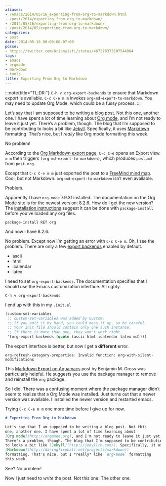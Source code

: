 ```yaml
---
aliases:
- /emacs/2014/05/16_exporting-from-org-to-markdown.html
- /post/2014/exporting-from-org-to-markdown/
- /2014/05/16/exporting-from-org-to-markdown/
- /post/2014/05/exporting-from-org-to-markdown/
categories:
- post
date: 2014-05-16 00:00:00-07:00
posse:
- https://twitter.com/brianwisti/status/467276373107544064
tags:
- emacs
- orgmode
- markdown
- tools
title: Exporting From Org to Markdown
---
```


:::note{title="TL;DR:"}
`C-h v org-export-backends` to ensure that Markdown export is available.
`C-c C-e m m` invokes `org-md-export-to-markdown`. You may need to
update Org Mode, which could be a fussy process.
:::

Let’s say that I am supposed to be writing a blog post. Not this one,
another one. I have spent a lot of time learning about [Org
mode](http://orgmode.org), and I’m not ready to leave it just yet.
There’s a problem, though. The blog that I’m supposed to be
contributing to looks a bit like [Jekyll](http://jekyllrb.com).
Specifically, it uses
[Markdown](http://daringfireball.net/projects/markdown) formatting.
That’s nice, but I *really* like Org mode formatting this week.

No problem!

According to the [Org Markdown export
page](http://orgmode.org/manual/Markdown-export.html), `C-c C-e` opens an
Export view. `m m` then triggers `(org-md-export-to-markdown)`, which
produces `post.md` from `post.org`.

Except that `C-c C-e m m` just exported the post to a [FreeMind mind
map](http://freemind.sourceforge.net/wiki/index.php/Main_Page). Cool,
but not Markdown. `org-md-export-to-markdown` isn’t even available.

Problem.

Apparently I have `org-mode` 7.9.3f installed. The documentation on the
Org Mode site is for the newest version: 8.2.6. How do I get the new
version? The [installation
instructions](http://orgmode.org/manual/Installation.html) suggest it
can be done with `package-install` before you’ve loaded any org files.

```
package-install RET org
```

And now I have 8.2.6.

No problem. Except now I’m getting an error with `C-c C-e m`. Oh, I see
the problem. There are only a few [export
backends](http://orgmode.org/manual/Export-back_002dends.html#Export-back_002dends)
enabled by default.

- ascii
- html
- icalendar
- latex

I need to set `org-export-backends`. The documentation specifies that I
should use the Emacs customization interface. All righty.

```
C-h v org-export-backends
```

I end up with this in my `.init.el`

```lisp
(custom-set-variables
 ;; custom-set-variables was added by Custom.
 ;; If you edit it by hand, you could mess it up, so be careful.
 ;; Your init file should contain only one such instance.
 ;; If there is more than one, they won't work right.
 '(org-export-backends (quote (ascii html icalendar latex md))))
```

The export interface is better, but now I get a **different** error.

```
org-refresh-category-properties: Invalid function: org-with-silent-modifications
```

This [Markdown Export on
Aquamacs](http://www.benjaminmgross.com/markdown-export-on-aquamacs/)
post by Benjamin M. Gross was particularly helpful. He suggests you use
the package manager to remove and reinstall the `org` package.

So I did. There was a confusing moment where the package manager didn’t
seem to realize that a Org Mode was installed. Just turns out that a
newer version was available. I installed the newer version and restarted
emacs.

Trying `C-c C-e m m` one more time before I give up for now.

```md
# Exporting From Org to Markdown

Let's say that I am supposed to be writing a blog post. Not this
one, another one. I have spent a lot of time learning about
[Org mode](http://orgmode.org), and I'm not ready to leave it just yet.
There's a problem, though. The blog that I'm supposed to be contributing
to looks a bit like [Jekyll](http://jekyllrb.com/). Specifically, it uses
[Markdown](http://daringfireball.net/projects/markdown/)
formatting. That's nice, but I *really* like `org-mode` formatting
this week.
```

See? No problem!

Now I just need to *write* the post. Not this one. The other one.
